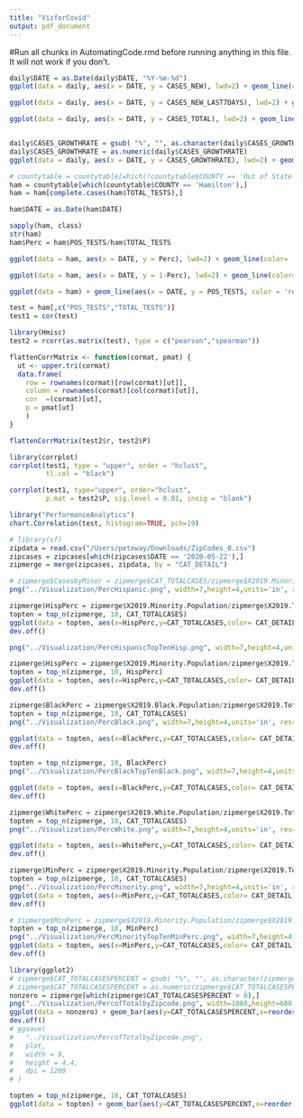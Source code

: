 ```yaml
---
title: "VizforCovid"
output: pdf_document
---
```


#Run all chunks in AutomatingCode.rmd before running anything in this file. It will not work if you don't. 
```r
daily$DATE = as.Date(daily$DATE, "%Y-%m-%d")
ggplot(data = daily, aes(x = DATE, y = CASES_NEW), lwd=2) + geom_line(color= 'red') + theme(axis.text.x = element_text(angle = 90), legend.direction = 'horizontal', legend.position = 'bottom') + scale_x_date(date_labels="%b %d",date_breaks  ="1 week") + ylim(0,80) + ggtitle("Daily New Cases in Hamilton County")

ggplot(data = daily, aes(x = DATE, y = CASES_NEW_LAST7DAYS), lwd=2) + geom_line(color= 'red') + theme(axis.text.x = element_text(angle = 90), legend.direction = 'horizontal', legend.position = 'bottom') + scale_x_date(date_labels="%b %d",date_breaks  ="1 week") + ylim(0,320) + ggtitle("Daily New Cases for Last Seven Days in Hamilton County")

ggplot(data = daily, aes(x = DATE, y = CASES_TOTAL), lwd=2) + geom_line(color= 'red') + theme(axis.text.x = element_text(angle = 90), legend.direction = 'horizontal', legend.position = 'bottom') + scale_x_date(date_labels="%b %d",date_breaks  ="1 week") + ylim(0,700) + ggtitle("Total Cases in Hamilton County")


daily$CASES_GROWTHRATE = gsub( "%", "", as.character(daily$CASES_GROWTHRATE))
daily$CASES_GROWTHRATE = as.numeric(daily$CASES_GROWTHRATE)
ggplot(data = daily, aes(x = DATE, y = CASES_GROWTHRATE), lwd=2) + geom_line(color= 'red') + theme(axis.text.x = element_text(angle = 90), legend.direction = 'horizontal', legend.position = 'bottom')  + scale_x_date(date_labels="%b %d",date_breaks  ="1 week") + ggtitle("Covid Growth Rate in Hamilton County")
```

```r
# countytable = countytable[which(!countytable$COUNTY == 'Out of State'),]
ham = countytable[which(countytable$COUNTY == 'Hamilton'),]
ham = ham[complete.cases(ham$TOTAL_TESTS),]

ham$DATE = as.Date(ham$DATE)

sapply(ham, class)
str(ham)
ham$Perc = ham$POS_TESTS/ham$TOTAL_TESTS

ggplot(data = ham, aes(x = DATE, y = Perc), lwd=2) + geom_line(color= 'red') + theme(axis.text.x = element_text(angle = 90), legend.direction = 'horizontal', legend.position = 'bottom')  + scale_x_date(date_labels="%b %d",date_breaks  ="1 week") + ggtitle("Percent of Tests Positive in Hamilton County") + ylab("% Positive Tests")

ggplot(data = ham, aes(x = DATE, y = 1-Perc), lwd=2) + geom_line(color= 'red') + theme(axis.text.x = element_text(angle = 90), legend.direction = 'horizontal', legend.position = 'bottom')  + scale_x_date(date_labels="%b %d",date_breaks  ="1 week") + ggtitle("Percent of Tests Negative in Hamilton County") + ylab("Percent of Tests Reported Negative")

```

```r
ggplot(data = ham) + geom_line(aes(x = DATE, y = POS_TESTS, color = 'red'), lwd=2) + geom_line(aes(x = DATE, y = TOTAL_TESTS, color = 'blue'), lwd=2) + theme(axis.text.x = element_text(angle = 90))  + scale_x_date(date_labels="%b %d",date_breaks  ="1 week") + ggtitle("Hamilton County Testing") + ylab("Tests") + scale_color_discrete(name = "Testing", labels = c("Total", "Positive"))
```

```r

test = ham[,c("POS_TESTS","TOTAL_TESTS")]
test1 = cor(test)

library(Hmisc)
test2 = rcorr(as.matrix(test), type = c("pearson","spearman"))

flattenCorrMatrix <- function(cormat, pmat) {
  ut <- upper.tri(cormat)
  data.frame(
    row = rownames(cormat)[row(cormat)[ut]],
    column = rownames(cormat)[col(cormat)[ut]],
    cor  =(cormat)[ut],
    p = pmat[ut]
    )
}

flattenCorrMatrix(test2$r, test2$P)

library(corrplot)
corrplot(test1, type = "upper", order = "hclust", 
         tl.col = "black")

corrplot(test1, type="upper", order="hclust", 
         p.mat = test2$P, sig.level = 0.01, insig = "blank")
```

```r

library("PerformanceAnalytics")
chart.Correlation(test, histogram=TRUE, pch=19)
```

```r
# library(sf)
zipdata = read.csv("/Users/peteway/Downloads/ZipCodes_0.csv")
zipcases = zipcases[which(zipcases$DATE == '2020-05-22'),]
zipmerge = merge(zipcases, zipdata, by = "CAT_DETAIL")
```

```r
# zipmerge$CasesbyMinor = zipmerge$CAT_TOTALCASES/zipmerge$X2019.Minority.Population
png("../Visualization/PercHispanic.png", width=7,height=4,units='in', res=600,bg = 'transparent')

zipmerge$HispPerc = zipmerge$X2019.Minority.Population/zipmerge$X2019.Total.Population
topten = top_n(zipmerge, 10, CAT_TOTALCASES)
ggplot(data = topten, aes(x=HispPerc,y=CAT_TOTALCASES,color= CAT_DETAIL)) + geom_point() +theme(axis.text.x = element_text(angle = 90)) + ylab("Total Cases by ZipCode") + xlab("Percent of Population Hispanic") +xlim(0,1) + ggtitle("Ten Highest Case Zipcodes by Percent Hispanic")
dev.off()
```

```r
png("../Visualization/PercHispanicTopTenHisp.png", width=7,height=4,units='in', res=600,bg = 'transparent')

zipmerge$HispPerc = zipmerge$X2019.Minority.Population/zipmerge$X2019.Total.Population
topten = top_n(zipmerge, 10, HispPerc)
ggplot(data = topten, aes(x=HispPerc,y=CAT_TOTALCASES,color= CAT_DETAIL)) + geom_point() +theme(axis.text.x = element_text(angle = 90)) + ylab("Total Cases by ZipCode") + xlab("Percent of Population Hispanic") +xlim(0,1) + ggtitle("Ten Highest Percent Hispanic")
dev.off()
```

```r
zipmerge$BlackPerc = zipmerge$X2019.Black.Population/zipmerge$X2019.Total.Population
topten = top_n(zipmerge, 10, CAT_TOTALCASES)
png("../Visualization/PercBlack.png", width=7,height=4,units='in', res=600,bg = 'transparent')

ggplot(data = topten, aes(x=BlackPerc,y=CAT_TOTALCASES,color= CAT_DETAIL)) + geom_point() +theme(axis.text.x = element_text(angle = 90)) + ylab("Total Cases by ZipCode") + xlab("Percent of Population Black") +xlim(0,1) + ggtitle("Ten Highest Case Zipcodes by Percent Black")
dev.off()
```

```r
topten = top_n(zipmerge, 10, BlackPerc)
png("../Visualization/PercBlackTopTenBlack.png", width=7,height=4,units='in', res=600,bg = 'transparent')

ggplot(data = topten, aes(x=BlackPerc,y=CAT_TOTALCASES,color= CAT_DETAIL)) + geom_point() +theme(axis.text.x = element_text(angle = 90)) + ylab("Total Cases by ZipCode") + xlab("Percent of Population Black") +xlim(0,1) + ggtitle("Ten Highest Percent Black")
dev.off()
```

```r
zipmerge$WhitePerc = zipmerge$X2019.White.Population/zipmerge$X2019.Total.Population
topten = top_n(zipmerge, 10, CAT_TOTALCASES)
png("../Visualization/PercWhite.png", width=7,height=4,units='in', res=600,bg = 'transparent')

ggplot(data = topten, aes(x=WhitePerc,y=CAT_TOTALCASES,color= CAT_DETAIL)) + geom_point() +theme(axis.text.x = element_text(angle = 90)) + ylab("Total Cases by ZipCode") + xlab("Percent of Population White") +xlim(0,1) + ggtitle("Ten Highest Case Zipcodes by Percent White")
dev.off()
```

```r
zipmerge$MinPerc = zipmerge$X2019.Minority.Population/zipmerge$X2019.Total.Population
topten = top_n(zipmerge, 10, CAT_TOTALCASES)
png("../Visualization/PercMinority.png", width=7,height=4,units='in', res=600,bg = 'transparent')
ggplot(data = topten, aes(x=MinPerc,y=CAT_TOTALCASES,color= CAT_DETAIL)) + geom_point() +theme(axis.text.x = element_text(angle = 90)) + ylab("Total Cases by ZipCode") + xlab("Percent of Population Minority") +xlim(0,1) + ggtitle("Ten Highest Case Zipcodes by Percent Minority")
dev.off()
```

```r
# zipmerge$MinPerc = zipmerge$X2019.Minority.Population/zipmerge$X2019.Total.Population
topten = top_n(zipmerge, 10, MinPerc)
png("../Visualization/PercMinorityTopTenMinPerc.png", width=7,height=4,units='in', res=600,bg = 'transparent')
ggplot(data = topten, aes(x=MinPerc,y=CAT_TOTALCASES,color= CAT_DETAIL)) + geom_point() +theme(axis.text.x = element_text(angle = 90)) + ylab("Total Cases by ZipCode") + xlab("Percent of Population Minority") +xlim(0,1) + ggtitle("Ten Highest Percent Minority")
dev.off()
```


```r
library(ggplot2)
# zipmerge$CAT_TOTALCASESPERCENT = gsub( "%", "", as.character(zipmerge$CAT_TOTALCASESPERCENT))
# zipmerge$CAT_TOTALCASESPERCENT = as.numeric(zipmerge$CAT_TOTALCASESPERCENT)
nonzero = zipmerge[which(zipmerge$CAT_TOTALCASESPERCENT > 0),]
png("../Visualization/PercofTotalbyZipcode.png", width=1080,height=680,units='px',res=200, bg = 'transparent')
ggplot(data = nonzero) + geom_bar(aes(y=CAT_TOTALCASESPERCENT,x=reorder(CAT_DETAIL, -CAT_TOTALCASESPERCENT), fill = CAT_DETAIL),position="dodge", stat="identity") + theme(axis.text.x = element_text(angle = 90), legend.position = "none") + ylab("Percent of Total County Cases") + xlab("") + ylim(0,30) + scale_fill_discrete(name = "") + ggtitle("Percent of County Total Cases by Zipcode")
dev.off()
# ggsave(
#   "../Visualization/PercofTotalbyZipcode.png",
#   plot,
#   width = 8,
#   height = 4.4,
#   dpi = 1200
# )
```

```r
topten = top_n(zipmerge, 10, CAT_TOTALCASES)
ggplot(data = topten) + geom_bar(aes(y=CAT_TOTALCASESPERCENT,x=reorder(CAT_DETAIL, -CAT_TOTALCASESPERCENT), fill = CAT_DETAIL),position="dodge", stat="identity") + theme(axis.text.x = element_text(angle = 90),legend.position = "none") + ylab("Percent of Total County Cases") + xlab("Zipcode") + scale_fill_discrete(name = "Zipcode")
```

